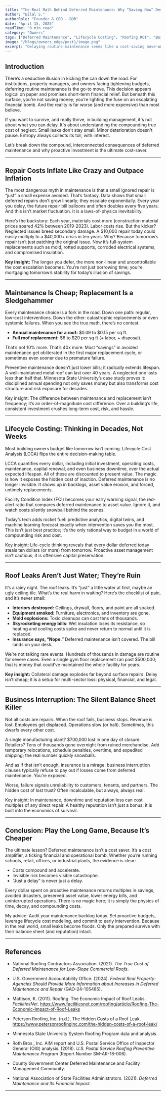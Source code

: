 ```yaml
---
title: "The Real Math Behind Deferred Maintenance: Why “Saving Now” Destroys Value Later"
author: "Bilal S."
authorRole: "Founder & CEO - BDR"
date: "April 15, 2025"
readTime: "8 min read"
category: "Owners"
tags: ["Deferred Maintenance", "Lifecycle Costing", "Roofing ROI", "Building Owners"]
image: "/blogs/owners_edge/post1/image.png"
excerpt: "Delaying routine maintenance seems like a cost-saving move—until it isn't. This post unpacks the true cost of deferral, from ballooning repair bills to catastrophic business interruption."
---
```



## Introduction

There’s a seductive illusion in kicking the can down the road. For institutions, property managers, and owners facing tightening budgets, deferring routine maintenance is the go-to move. This decision appears logical on paper and promises short-term financial relief. But beneath this surface, you’re not saving money; you’re lighting the fuse on an escalating financial bomb. And the reality is far worse (and more expensive) than most believe.

If you want to survive, and really thrive, in building management, it's not about what you can delay. It's about understanding the compounding true cost of neglect. Small leaks don't stay small. Minor deterioration doesn't pause. Entropy always collects its toll, with interest.

Let’s break down the compound, interconnected consequences of deferred maintenance and why proactive investment is the ultimate cost-saver.

---

## Repair Costs Inflate Like Crazy and Outpace Inflation

The most dangerous myth in maintenance is that a small ignored repair is “just” a small expense avoided. That’s fantasy. Data shows that small deferred repairs don’t grow linearly; they escalate exponentially. Every year you delay, the future repair bill balloons and often doubles every five years. And this isn’t market fluctuation. It is a laws-of-physics inevitability.

Here’s the backstory: Each year, materials cost more (construction material prices soared 42% between 2019-2023). Labor costs rise. But the kicker? Neglected issues breed secondary damage. A $10,000 repair today could easily multiply to a $40,000+ crisis in ten years. Why? Because tomorrow’s repair isn’t just patching the original issue. Now it’s full-system replacements such as mold, rotted supports, corroded electrical systems, and compromised insulation.

**Key insight:** The longer you defer, the more non-linear and uncontrollable the cost escalation becomes. You’re not just borrowing time; you’re mortgaging tomorrow’s stability for today’s illusion of savings.

---

## Maintenance Is Cheap; Replacement Is a Sledgehammer

Every maintenance choice is a fork in the road. Down one path: regular, low-cost interventions. Down the other: catastrophic replacements or even systemic failures. When you see the true math, there’s no contest.

- **Annual maintenance for a roof:** $0.09 to $0.15 per sq ft.  
- **Full roof replacement:** $6 to $20 per sq ft (+ labor, + disposal).

That’s not 10% more. That’s 40x more. Most “savings” in avoided maintenance get obliterated in the first major replacement cycle, or sometimes even sooner due to premature failure.

Preventive maintenance doesn’t just lower bills; it radically extends lifespan. A well-maintained metal roof can last over 40 years. A neglected one lasts less than half that. Minnesota State University’s case study proves it: disciplined annual spending not only saves money but also transforms cost structure and risk exposure for decades.

Key insight: The difference between maintenance and replacement isn’t frequency; it’s an order-of-magnitude cost difference. Over a building’s life, consistent investment crushes long-term cost, risk, and hassle.

---

## Lifecycle Costing: Thinking in Decades, Not Weeks

Most building owners budget like tomorrow isn’t coming. Lifecycle Cost Analysis (LCCA) flips the entire decision-making table.

LCCA quantifies every dollar, including initial investment, operating costs, maintenance, capital renewal, and even business downtime, over the actual expected lifespan. All of these are discounted to present value. The magic is how it exposes the hidden cost of inaction. Deferred maintenance is no longer invisible. It shows up in backlogs, asset value erosion, and forced, untimely replacements.

Facility Condition Index (FCI) becomes your early warning signal, the red-alert ratio that compares deferred maintenance to asset value. Ignore it, and watch costs silently snowball behind the scenes.

Today’s tech adds rocket fuel: predictive analytics, digital twins, and machine learning forecast exactly when intervention saves you the most. This isn’t just best practice; it’s the only rational way to budget in a world of compounding risk and cost.

Key insight: Life-cycle thinking reveals that every dollar deferred today steals ten dollars (or more) from tomorrow. Proactive asset management isn’t cautious; it is offensive capital preservation.

---

## Roof Leaks Aren’t Just Water; They’re Ruin

It’s a rainy night. The roof leaks. It’s “just” a little water at first, maybe an ugly ceiling tile. What’s the real harm in waiting? Here’s the checklist of pain, and it’s never small:

- **Interiors destroyed:** Ceilings, drywall, floors, and paint are all soaked.
- **Equipment smoked:** Furniture, electronics, and inventory are gone.
- **Mold explosions:** Toxic cleanups can cost tens of thousands.
- **Skyrocketing energy bills:** Wet insulation loses its resistance, so heating and cooling costs spike and never return to normal until it is replaced.
- **Insurance says, “Nope.”** Deferred maintenance isn’t covered. The bill lands on your desk.

We’re not talking rare events. Hundreds of thousands in damage are routine for severe cases. Even a single gym floor replacement ran past $500,000; that is money that could’ve maintained the whole facility for years.

**Key insight:** Collateral damage explodes far beyond surface repairs. Delay isn’t cheap; it is a setup for multi-sector loss: physical, financial, and legal.

---

## Business Interruption: The Silent Balance Sheet Killer

Not all costs are repairs. When the roof fails, business stops. Revenue is lost. Employees get displaced. Operations slow (or halt). Sometimes, this dwarfs every other cost.

A single manufacturing plant? $700,000 lost in one day of closure. Retailers? Tens of thousands gone overnight from ruined merchandise. Add temporary relocations, schedule penalties, overtime, and expedited shipping; the real number quickly snowballs.

And as if that isn’t enough, insurance is a mirage: business interruption clauses typically refuse to pay out if losses come from deferred maintenance. You’re exposed.

Worse, failure signals unreliability to customers, tenants, and partners. The hidden cost of lost trust? Often incalculable, but always, always real.

Key insight: In maintenance, downtime and reputation loss can cost multiples of any direct repair. A healthy reputation isn’t just a bonus; it is built into the economics of survival.

---

## Conclusion: Play the Long Game, Because It’s Cheaper

The ultimate lesson? Deferred maintenance isn’t a cost saver. It’s a cost amplifier, a ticking financial and operational bomb. Whether you’re running schools, retail, offices, or industrial plants, the evidence is clear:

- Costs compound and accelerate.  
- Invisible risk becomes visible catastrophe.  
- “Just a delay” is never just a delay.  

Every dollar spent on proactive maintenance returns multiples in savings, avoided disasters, preserved asset value, lower energy bills, and uninterrupted operations. There is no magic here; it is simply the physics of time, decay, and compounding costs.

My advice: Audit your maintenance backlog today. Set proactive budgets, leverage lifecycle cost modeling, and commit to early intervention. Because in the real world, small leaks become floods. Only the prepared survive with their balance sheet (and reputation) intact.

---



## References

- National Roofing Contractors Association. (2021). *The True Cost of Deferred Maintenance for Low-Slope Commercial Roofs*.

- U.S. Government Accountability Office. (2024). *Federal Real Property: Agencies Should Provide More Information about Increases in Deferred Maintenance and Repair* (GAO-24-105485).

- Mattison, K. (2011). Roofing: The Economic Impact of Roof Leaks. *FacilitiesNet*. https://www.facilitiesnet.com/roofing/article/Roofing-The-Economic-Impact-of-Roof-Leaks

- Peterson Roofing, Inc. (n.d.). The Hidden Costs of a Roof Leak. https://www.petersonroofinginc.com/the-hidden-costs-of-a-roof-leak/

- Minnesota State University System Roofing Program data and analysis.

- Roth Bros., Inc. AIM report and U.S. Postal Service Office of Inspector General (OIG) analysis. (2018). *U.S. Postal Service Roofing Preventive Maintenance Program* (Report Number SM-AR-18-006).

- County Government Center Deferred Maintenance and Facility Management Community.

- National Association of State Facilities Administrators. (2021). *Deferred Maintenance and Its Financial Impact*.

---